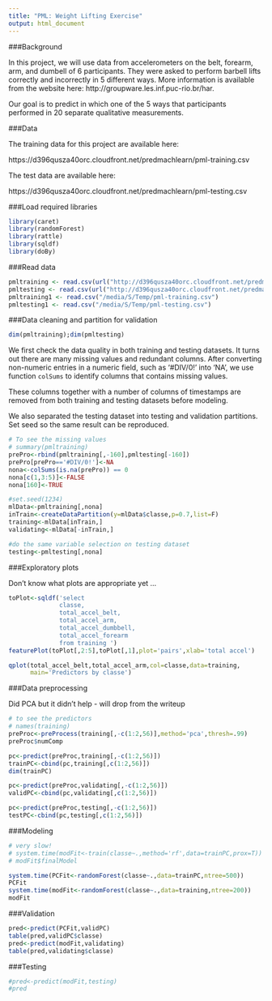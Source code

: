 ```yaml
---
title: "PML: Weight Lifting Exercise"
output: html_document
---
```

###Background

In this project, we will use data from accelerometers on the belt, forearm, arm, and dumbell of 6 participants. They were asked to perform barbell lifts correctly and incorrectly in 5 different ways. More information is available from the website here: http://groupware.les.inf.puc-rio.br/har. 

Our goal is to predict in which one of the 5 ways that participants performed in 20 separate qualitative measurements.


###Data 


The training data for this project are available here: 

https://d396qusza40orc.cloudfront.net/predmachlearn/pml-training.csv

The test data are available here: 

https://d396qusza40orc.cloudfront.net/predmachlearn/pml-testing.csv

###Load required libraries
```r
library(caret)
library(randomForest)
library(rattle)
library(sqldf)
library(doBy)

```

###Read data


```r
pmltraining <- read.csv(url("http://d396qusza40orc.cloudfront.net/predmachlearn/pml-training.csv"))
pmltesting <- read.csv(url("http://d396qusza40orc.cloudfront.net/predmachlearn/pml-testing.csv"))
pmltraining1 <- read.csv("/media/S/Temp/pml-training.csv")
pmltesting1 <- read.csv("/media/S/Temp/pml-testing.csv")

```

###Data cleaning and partition for validation
```r
dim(pmltraining);dim(pmltesting)
```

We first check the data quality in both training and testing datasets. It turns out there are many missing values and redundant columns. After converting non-numeric entries in a numeric field, such as '#DIV/0!' into 'NA', we use function `colSums` to identify columns that contains missing values. 

These columns together with a number of columns of timestamps are removed from both training and testing datasets before modeling.

We also separated the testing dataset into testing and validation partitions. Set seed so the same result can be reproduced.
```r
# To see the missing values
# summary(pmltraining)
prePro<-rbind(pmltraining[,-160],pmltesting[-160])
prePro[prePro=='#DIV/0!']<-NA
nona<-colSums(is.na(prePro)) == 0
nona[c(1,3:5)]<-FALSE
nona[160]<-TRUE

#set.seed(1234)
mlData<-pmltraining[,nona]
inTrain<-createDataPartition(y=mlData$classe,p=0.7,list=F)
training<-mlData[inTrain,]
validating<-mlData[-inTrain,]

#do the same variable selection on testing dataset
testing<-pmltesting[,nona]
```

###Exploratory plots

Don't know what plots are appropriate yet ...
```r
toPlot<-sqldf('select
              classe,
              total_accel_belt,
              total_accel_arm,
              total_accel_dumbbell,
              total_accel_forearm
              from training ')
featurePlot(toPlot[,2:5],toPlot[,1],plot='pairs',xlab='total accel')

qplot(total_accel_belt,total_accel_arm,col=classe,data=training,
      main='Predictors by classe')
```

###Data preprocessing

Did PCA but it didn't help - will drop from the writeup
```r
# to see the predictors
# names(training)
preProc<-preProcess(training[,-c(1:2,56)],method='pca',thresh=.99)
preProc$numComp

pc<-predict(preProc,training[,-c(1:2,56)])
trainPC<-cbind(pc,training[,c(1:2,56)])
dim(trainPC)

pc<-predict(preProc,validating[,-c(1:2,56)])
validPC<-cbind(pc,validating[,c(1:2,56)])

pc<-predict(preProc,testing[,-c(1:2,56)])
testPC<-cbind(pc,testing[,c(1:2,56)])
```


###Modeling
```r
# very slow!
# system.time(modFit<-train(classe~.,method='rf',data=trainPC,prox=T))
# modFit$finalModel

system.time(PCFit<-randomForest(classe~.,data=trainPC,ntree=500))
PCFit
system.time(modFit<-randomForest(classe~.,data=training,ntree=200))
modFit

```

###Validation
```r
pred<-predict(PCFit,validPC)
table(pred,validPC$classe)
pred<-predict(modFit,validating)
table(pred,validating$classe)
```

###Testing
```r
#pred<-predict(modFit,testing)
#pred
```
